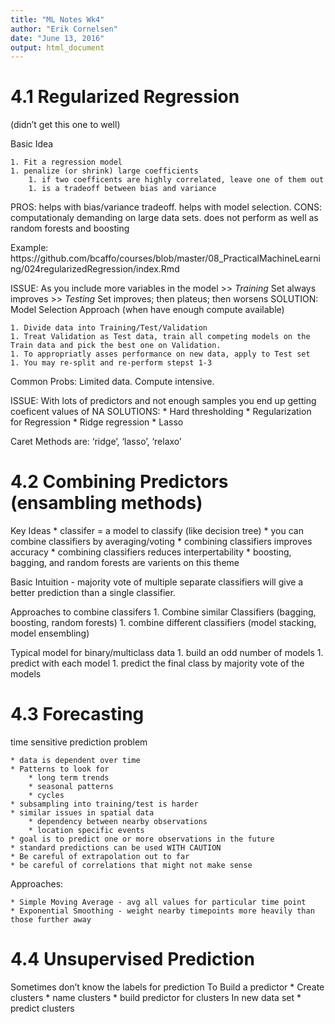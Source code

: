 ```yaml
---
title: "ML Notes Wk4"
author: "Erik Cornelsen"
date: "June 13, 2016"
output: html_document
---
```



# 4.1 Regularized Regression
(didn't get this one to well)

Basic Idea

    1. Fit a regression model
    1. penalize (or shrink) large coefficients
        1. if two coefficents are highly correlated, leave one of them out
        1. is a tradeoff between bias and variance

PROS: helps with bias/variance tradeoff. helps with model selection.
CONS: computationaly demanding on large data sets. does not perform as well as random forests and boosting

Example: https://github.com/bcaffo/courses/blob/master/08_PracticalMachineLearning/024regularizedRegression/index.Rmd

ISSUE: As you include more variables in the model 
            >> *Training* Set always improves
            >> *Testing* Set improves; then plateus; then worsens
SOLUTION: Model Selection Approach (when have enough compute available)

    1. Divide data into Training/Test/Validation
    1. Treat Validation as Test data, train all competing models on the Train data and pick the best one on Validation.
    1. To appropriatly asses performance on new data, apply to Test set
    1. You may re-split and re-perform stepst 1-3
    
Common Probs: Limited data. Compute intensive.

ISSUE: With lots of predictors and not enough samples you end up getting coeficent values of NA
SOLUTIONS: 
    * Hard thresholding 
    * Regularization for Regression
    * Ridge regression
    * Lasso
    
Caret Methods are: 'ridge', 'lasso', 'relaxo'


# 4.2 Combining Predictors (ensambling methods)

Key Ideas
    * classifer = a model to classify (like decision tree)
    * you can combine classifiers by averaging/voting
    * combining classifiers improves accuracy
    * combining classifiers reduces interpertability
    * boosting, bagging, and random forests are varients on this theme

Basic Intuition - majority vote of multiple separate classifiers will give a better prediction than a single classifier.

Approaches to combine classifers
    1. Combine similar Classifiers (bagging, boosting, random forests)
    1. combine different classifiers (model stacking, model ensembling)

Typical model for binary/multiclass data
    1. build an odd number of models
    1. predict with each model
    1. predict the final class by majority vote of the models

# 4.3 Forecasting
time sensitive prediction problem

    * data is dependent over time
    * Patterns to look for
        * long term trends
        * seasonal patterns
        * cycles
    * subsampling into training/test is harder
    * similar issues in spatial data
        * dependency between nearby observations
        * location specific events
    * goal is to predict one or more observations in the future
    * standard predictions can be used WITH CAUTION
    * Be careful of extrapolation out to far
    * be careful of correlations that might not make sense

Approaches:

    * Simple Moving Average - avg all values for particular time point
    * Exponential Smoothing - weight nearby timepoints more heavily than those further away

# 4.4 Unsupervised Prediction
Sometimes don't know the labels for prediction
To Build a predictor
    * Create clusters
    * name clusters
    * build predictor for clusters
In new data set
    * predict clusters
